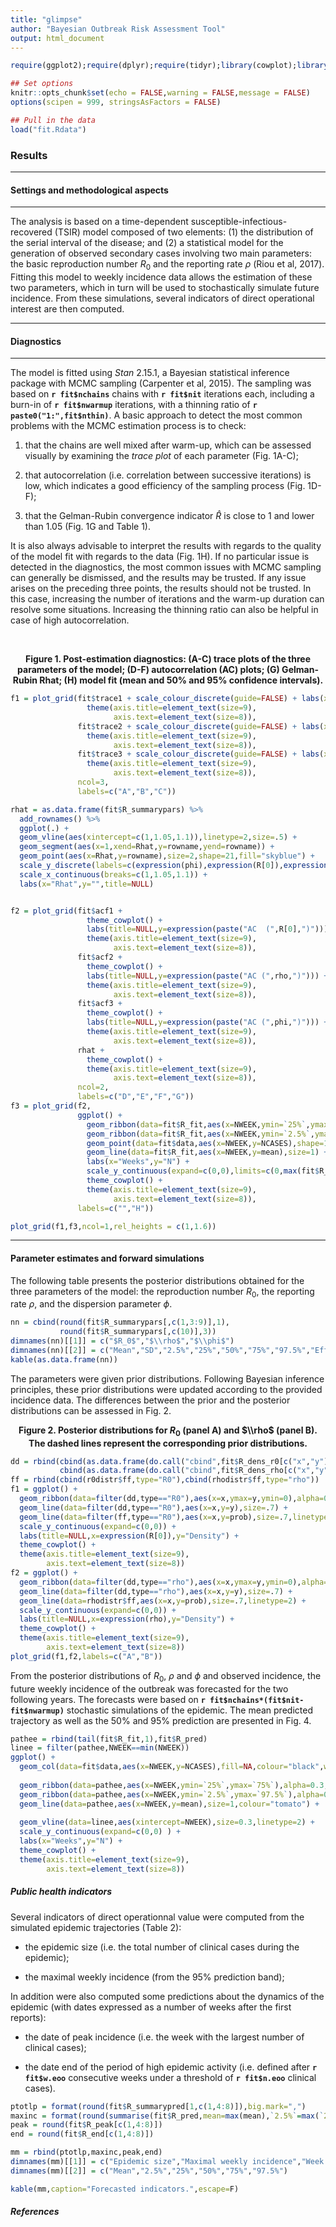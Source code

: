```yaml
---
title: "glimpse"
author: "Bayesian Outbreak Risk Assessment Tool"
output: html_document
---
```



```r
require(ggplot2);require(dplyr);require(tidyr);library(cowplot);library(knitr)

## Set options
knitr::opts_chunk$set(echo = FALSE,warning = FALSE,message = FALSE)
options(scipen = 999, stringsAsFactors = FALSE)

## Pull in the data
load("fit.Rdata")
```

### Results

***
#### Settings and methodological aspects
***

The analysis is based on a time-dependent susceptible-infectious-recovered (TSIR) model composed of two elements: (1) the distribution of the serial interval of the disease; and (2) a statistical model for the generation of observed secondary cases involving two main parameters: the basic reproduction number $R_0$ and the reporting rate $\rho$ (Riou et al, 2017). Fitting this model to weekly incidence data allows the estimation of these two parameters, which in turn will be used to stochastically simulate future incidence. From these simulations, several indicators of direct operational interest are then computed.

***
#### Diagnostics
***

The model is fitted using *Stan* 2.15.1, a Bayesian statistical inference package with MCMC sampling (Carpenter et al, 2015). The sampling was based on __`r fit$nchains`__ chains with __`r fit$nit`__ iterations each, 
including a burn-in of __`r fit$nwarmup`__ iterations, with a thinning ratio of __`r paste0("1:",fit$nthin)`__. A basic approach to detect the most common problems with the MCMC estimation process is to check:

1. that the chains are well mixed after warm-up, which can be assessed visually by examining the *trace plot* of each parameter (Fig. 1A-C);

2. that autocorrelation (i.e. correlation between successive iterations) is low, which indicates a good efficiency of the sampling process (Fig. 1D-F);

3. that the Gelman-Rubin convergence indicator $\hat{R}$ is close to 1 and lower than 1.05 (Fig. 1G and Table 1).

It is also always advisable to interpret the results with regards to the quality of the model fit with regards to the data (Fig. 1H). If no particular issue is detected in the diagnostics, the most common issues with MCMC sampling can generally be dismissed, and the results may be trusted. If any issue arises on the preceding three points, the results should not be trusted. In this case, increasing the number of iterations and the warm-up duration can resolve some situations. Increasing the thinning ratio can also be helpful in case of high autocorrelation.

<br>

<center> <b> <div style="max-width:500px;">
Figure 1. Post-estimation diagnostics: (A-C) trace plots of the three parameters of the model; (D-F) autocorrelation (AC) plots; (G) Gelman-Rubin Rhat; (H) model fit (mean and 50% and 95% confidence intervals).
</div> </b> </center>

```r
f1 = plot_grid(fit$trace1 + scale_colour_discrete(guide=FALSE) + labs(x="Iterations") +
                 theme(axis.title=element_text(size=9),
                       axis.text=element_text(size=8)),
               fit$trace2 + scale_colour_discrete(guide=FALSE) + labs(x="Iterations") +
                 theme(axis.title=element_text(size=9),
                       axis.text=element_text(size=8)),
               fit$trace3 + scale_colour_discrete(guide=FALSE) + labs(x="Iterations") +
                 theme(axis.title=element_text(size=9),
                       axis.text=element_text(size=8)),
               ncol=3,
               labels=c("A","B","C"))

rhat = as.data.frame(fit$R_summarypars) %>%
  add_rownames() %>%
  ggplot(.) +
  geom_vline(aes(xintercept=c(1,1.05,1.1)),linetype=2,size=.5) +
  geom_segment(aes(x=1,xend=Rhat,y=rowname,yend=rowname)) +
  geom_point(aes(x=Rhat,y=rowname),size=2,shape=21,fill="skyblue") +
  scale_y_discrete(labels=c(expression(phi),expression(R[0]),expression(rho))) +
  scale_x_continuous(breaks=c(1,1.05,1.1)) +
  labs(x="Rhat",y="",title=NULL)


f2 = plot_grid(fit$acf1 + 
                 theme_cowplot() +
                 labs(title=NULL,y=expression(paste("AC  (",R[0],")"))) +
                 theme(axis.title=element_text(size=9),
                       axis.text=element_text(size=8)),
               fit$acf2 + 
                 theme_cowplot() +
                 labs(title=NULL,y=expression(paste("AC (",rho,")"))) +
                 theme(axis.title=element_text(size=9),
                       axis.text=element_text(size=8)),
               fit$acf3 + 
                 theme_cowplot() +
                 labs(title=NULL,y=expression(paste("AC (",phi,")"))) +
                 theme(axis.title=element_text(size=9),
                       axis.text=element_text(size=8)),
               rhat + 
                 theme_cowplot() +
                 theme(axis.title=element_text(size=9),
                       axis.text=element_text(size=8)),
               ncol=2,
               labels=c("D","E","F","G"))
f3 = plot_grid(f2,
               ggplot() +
                 geom_ribbon(data=fit$R_fit,aes(x=NWEEK,ymin=`25%`,ymax=`75%`),alpha=0.4,fill="skyblue") +
                 geom_ribbon(data=fit$R_fit,aes(x=NWEEK,ymin=`2.5%`,ymax=`97.5%`),alpha=0.3,fill="skyblue") +
                 geom_point(data=fit$data,aes(x=NWEEK,y=NCASES),shape=1,colour="black") +
                 geom_line(data=fit$R_fit,aes(x=NWEEK,y=mean),size=1) +
                 labs(x="Weeks",y="N") +
                 scale_y_continuous(expand=c(0,0),limits=c(0,max(fit$R_fit[["97.5%"]])*1.1)) +
                 theme_cowplot() +
                 theme(axis.title=element_text(size=9),
                       axis.text=element_text(size=8)),
               labels=c("","H"))

plot_grid(f1,f3,ncol=1,rel_heights = c(1,1.6))
```

***

#### Parameter estimates and forward simulations

The following table presents the posterior distributions obtained for the three parameters of the model: the reproduction number $R_0$, the reporting rate $\rho$, and the dispersion parameter $\phi$. 

```r
nn = cbind(round(fit$R_summarypars[,c(1,3:9)],1),
           round(fit$R_summarypars[,c(10)],3))
dimnames(nn)[[1]] = c("$R_0$","$\\rho$","$\\phi$")
dimnames(nn)[[2]] = c("Mean","SD","2.5%","25%","50%","75%","97.5%","Eff. n","$\\hat{R}$")
kable(as.data.frame(nn))
```





The parameters were given prior distributions. Following Bayesian inference principles, these prior distributions were updated according to the provided incidence data. The differences between the prior and the posterior distributions can be assessed in Fig. 2.

<center> <b> <div style="max-width:500px;">
Figure 2. Posterior distributions for $R_0$ (panel A) and $\\rho$ (panel B). The dashed lines represent the corresponding prior distributions.
</div> </b> </center>

```r
dd = rbind(cbind(as.data.frame(do.call("cbind",fit$R_dens_r0[c("x","y")])),type="R0"),
           cbind(as.data.frame(do.call("cbind",fit$R_dens_rho[c("x","y")])),type="rho"))
ff = rbind(cbind(r0distr$ff,type="R0"),cbind(rhodistr$ff,type="rho"))
f1 = ggplot() +
  geom_ribbon(data=filter(dd,type=="R0"),aes(x=x,ymax=y,ymin=0),alpha=0.7,fill="tomato") +
  geom_line(data=filter(dd,type=="R0"),aes(x=x,y=y),size=.7) +
  geom_line(data=filter(ff,type=="R0"),aes(x=x,y=prob),size=.7,linetype=2) +
  scale_y_continuous(expand=c(0,0)) +
  labs(title=NULL,x=expression(R[0]),y="Density") +
  theme_cowplot() +
  theme(axis.title=element_text(size=9),
        axis.text=element_text(size=8))
f2 = ggplot() +
  geom_ribbon(data=filter(dd,type=="rho"),aes(x=x,ymax=y,ymin=0),alpha=0.7,fill="tomato") +
  geom_line(data=filter(dd,type=="rho"),aes(x=x,y=y),size=.7) +
  geom_line(data=rhodistr$ff,aes(x=x,y=prob),size=.7,linetype=2) +
  scale_y_continuous(expand=c(0,0)) +
  labs(title=NULL,x=expression(rho),y="Density") +
  theme_cowplot() +
  theme(axis.title=element_text(size=9),
        axis.text=element_text(size=8))
plot_grid(f1,f2,labels=c("A","B"))
```





From the posterior distributions of $R_0$, $\rho$ and $\phi$ and observed incidence, the future weekly incidence of the outbreak was forecasted for the  two following years. The forecasts were based on __`r fit$nchains*(fit$nit-fit$nwarmup)`__ stochastic simulations of the epidemic. The mean predicted trajectory as well as the 50% and 95% prediction are presented in Fig. 4.


```r
pathee = rbind(tail(fit$R_fit,1),fit$R_pred)
linee = filter(pathee,NWEEK==min(NWEEK))
ggplot() +
  geom_col(data=fit$data,aes(x=NWEEK,y=NCASES),fill=NA,colour="black",width=1) +
  
  geom_ribbon(data=pathee,aes(x=NWEEK,ymin=`25%`,ymax=`75%`),alpha=0.3,fill="tomato") +
  geom_ribbon(data=pathee,aes(x=NWEEK,ymin=`2.5%`,ymax=`97.5%`),alpha=0.3,fill="tomato") +
  geom_line(data=pathee,aes(x=NWEEK,y=mean),size=1,colour="tomato") +
  
  geom_vline(data=linee,aes(xintercept=NWEEK),size=0.3,linetype=2) +
  scale_y_continuous(expand=c(0,0) ) +
  labs(x="Weeks",y="N") +
  theme_cowplot() +
  theme(axis.title=element_text(size=9),
        axis.text=element_text(size=8))
```


##### Public health indicators

Several indicators of direct operationnal value were computed from the simulated epidemic trajectories (Table 2):

* the epidemic size (i.e. the total number of clinical cases during the epidemic);

* the maximal weekly incidence (from the 95% prediction band);


In addition were also computed some predictions about the dynamics of the epidemic (with dates expressed as a number of weeks after the first reports):

* the date of peak incidence (i.e. the week with the largest number of clinical cases);

* the date end of the period of high epidemic activity (i.e. defined after __`r fit$w.eoo`__ consecutive weeks under a threshold of __`r fit$n.eoo`__ clinical cases).



```r
ptotlp = format(round(fit$R_summarypred[1,c(1,4:8)]),big.mark=",")
maxinc = format(round(summarise(fit$R_pred,mean=max(mean),`2.5%`=max(`2.5%`),`25%`=max(`25%`),`50%`=max(`50%`),`75%`=max(`75%`),`97.5%`=max(`97.5%`))),big.mark=",")
peak = round(fit$R_peak[c(1,4:8)])
end = round(fit$R_end[c(1,4:8)])

mm = rbind(ptotlp,maxinc,peak,end)
dimnames(mm)[[1]] = c("Epidemic size","Maximal weekly incidence","Week of peak incidence","Week of the end of the period of high epidemic activity")
dimnames(mm)[[2]] = c("Mean","2.5%","25%","50%","75%","97.5%")

kable(mm,caption="Forecasted indicators.",escape=F)

```


##### References
